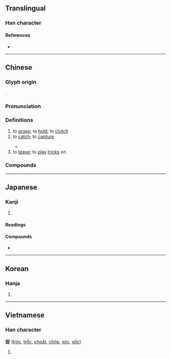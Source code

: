 {{character info/new}}
==Translingual==

===Han character===
{{Han char|rn=64|rad=手|as=07|sn=10|four=56081|canj=QRYO|ids=⿰扌足}}

====References====
* {{Han ref|kx=0433.120|dkj=12136|dj=0782.240|hdz=31882.040|uh=6349|ud=25417|bh=AEBB|bd=44731}}

----

==Chinese==
{{zh-forms}}

===Glyph origin===
{{Han etym}}
{{Han compound|手|alt1=扌|足|ls=psc|c1=s|c2=p}}.

===Pronunciation===
{{zh-pron
|m=zhuō
|c=zuk1,zuk3
|h=pfs=chok
|md=
|mn=qz,tw,xm,zz:chhiok/xm:chok
|w=4tsoq
|mc=y
|oc=y
|cat=v
}}

===Definitions===
{{zh-hanzi}}

# to [[grasp]]; to [[hold]]; to [[clutch]]
# to [[catch]]; to [[capture]]
#: {{zh-x|他們 捉-到-了 幾 條 魚。|They '''caught''' several fish.}}
#* {{zh-x|小 雛雞 圍 在 母雞 的 周圍 捉 虫子{zi}。|The baby chicks are '''catching''' insects around the hen.}}
# to [[tease]]; to [[play]] [[tricks]] on

===Compounds===
{{zh-der|捉急|不可捉摸|代人捉刀|借茶活捉|勾捉|十捉九著|吐哺捉髮|密捉|成雙捉對|把捉|拿雲捉月|挾人捉將|捉事人|捉住|捉冷眼|捉刀|捉刀人|捉大頭|捉奸捉雙|捉奸見床|捉奸見雙|捉姦|捉將挾人|捉對|捉弄|捉影捕風|捉手|捉拿|捉搦歌|捉摸|捉摸不定|捉放曹|捉敗|捉月|捉班做勢|捉生|捉生替死|捉盲盲|捉空|捉脈|捉腳不住|捉腳步|捉虎擒蛟|捉襟肘見|捉襟見肘|捉身不住|捉迷藏|捉雞罵狗|捉頭|捉顫|捉風捕影|捉髮|捉鼠拿貓|捉鼻|捕捉|捕捉畋獵|捕風捉影|擒捉|收捉|水中捉月|活捉|活捉王魁|甕中捉鱉|生擒活捉|緝捉|賊喊捉賊|除紅捉綠|難以捉摸|難捉鼻|馬捉老鼠}}

----

==Japanese==

===Kanji===
{{ja-kanji|grade=|rs=手07}}

# {{defn|lang=ja|sort=手07}}

====Readings====
{{ja-readings
|goon=そく
|kanon=さく
|kun=とら-える
}}

====Compounds====
* {{ja-r|把捉|はそく|[[grasping]]}}

----

==Korean==

===Hanja===
{{ko-hanja|hangeul=착|eumhun=|rv=chak|mr=ch'ak|y=chak}}

# {{defn|lang=ko|sort=手07}}

----

==Vietnamese==

===Han character===
'''捉''' ([[tróc]], [[trốc]], [[choắt]], [[chộp]], [[xóc]], [[xốc]])

# {{defn|lang=vi}}